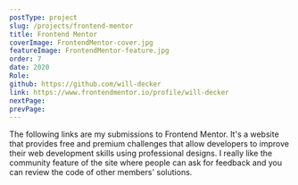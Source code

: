 ```yaml
---
postType: project
slug: /projects/frontend-mentor
title: Frontend Mentor
coverImage: FrontendMentor-cover.jpg
featureImage: FrontendMentor-feature.jpg
order: 7
date: 2020
Role:
github: https://github.com/will-decker
link: https://www.frontendmentor.io/profile/will-decker
nextPage:
prevPage:
---
```


The following links are my submissions to Frontend Mentor. It's a website that provides free and premium challenges that allow developers to improve their web development skills using professional designs. I really like the community feature of the site where people can ask for feedback and you can review the code of other members' solutions.
